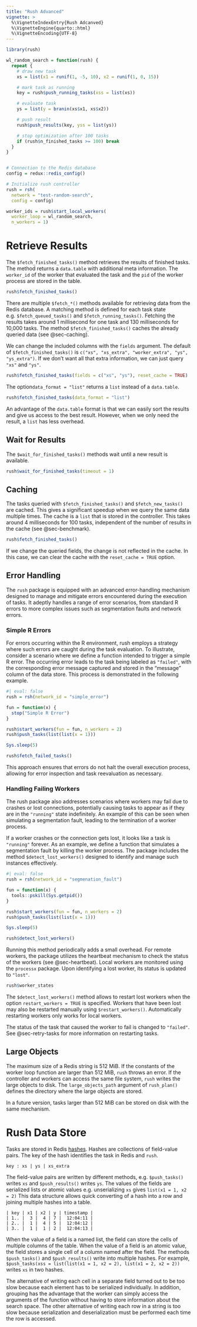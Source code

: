 ```yaml
---
title: "Rush Advanced"
vignette: >
  %\VignetteIndexEntry{Rush Adcanved}
  %\VignetteEngine{quarto::html}
  %\VignetteEncoding{UTF-8}
---
```


```r
library(rush)

wl_random_search = function(rush) {
  repeat {
    # draw new task
    xs = list(x1 = runif(1, -5, 10), x2 = runif(1, 0, 15))

    # mark task as running
    key = rush$push_running_tasks(xss = list(xs))

    # evaluate task
    ys = list(y = branin(xs$x1, xs$x2))

    # push result
    rush$push_results(key, yss = list(ys))

    # stop optimization after 100 tasks
    if (rush$n_finished_tasks >= 100) break
  }
}


# Connection to the Redis database
config = redux::redis_config()

# Initialize rush controller
rush = rsh(
  network = "test-random-search",
  config = config)

worker_ids = rush$start_local_workers(
  worker_loop = wl_random_search,
  n_workers = 1)
```

# Retrieve Results {#sec-retrieve-results}

The `$fetch_finished_tasks()` method retrieves the results of finished tasks.
The method returns a `data.table` with additional meta information.
The `worker_id` of the worker that evaluated the task and the `pid` of the worker process are stored in the table.

```r
rush$fetch_finished_tasks()
```

There are multiple `$fetch_*()` methods available for retrieving data from the Redis database.
A matching method is defined for each task state e.g. `$fetch_queued_tasks()` and `$fetch_running_tasks()`.
Fetching the results takes around 1 millisecond for one task and 130 milliseconds for 10,000 tasks.
The method `$fetch_finished_tasks()` caches the already queried data (see @sec-caching).

We can change the included columns with the `fields` argument.
The default of `$fetch_finished_tasks()` is `c("xs", "xs_extra", "worker_extra", "ys", "ys_extra")`.
If we don't want all that extra information, we can just query `"xs"` and `"ys"`.

```r
rush$fetch_finished_tasks(fields = c("xs", "ys"), reset_cache = TRUE)
```

The option`data_format = "list"` returns a `list` instead of a `data.table`.

```r
rush$fetch_finished_tasks(data_format = "list")
```

An advantage of the `data.table` format is that we can easily sort the results and give us access to the best result.
However, when we only need the result, a `list` has less overhead.

## Wait for Results {#sec-wait-for-results}

The `$wait_for_finished_tasks()` methods wait until a new result is available.

```r
rush$wait_for_finished_tasks(timeout = 1)
```

## Caching {#sec-caching}

The tasks queried with `$fetch_finished_tasks()` and `$fetch_new_tasks()` are cached.
This gives a significant speedup when we query the same data multiple times.
The cache is a `list` that is stored in the controller.
This takes around 4 milliseconds for 100 tasks, independent of the number of results in the cache (see @sec-benchmark).

```r
rush$fetch_finished_tasks()
```

If we change the queried fields, the change is not reflected in the cache.
In this case, we can clear the cache with the `reset_cache = TRUE` option.

## Error Handling {#sec-error-handling}

The `rush` package is equipped with an advanced error-handling mechanism designed to manage and mitigate errors encountered during the execution of tasks.
It adeptly handles a range of error scenarios, from standard R errors to more complex issues such as segmentation faults and network errors.

### Simple R Errors {#sec-error-handling-simple}

For errors occurring within the R environment, rush employs a strategy where such errors are caught during the task evaluation.
To illustrate, consider a scenario where we define a function intended to trigger a simple R error.
The occurring error leads to the task being labeled as `"failed"`, with the corresponding error message captured and stored in the "message" column of the data store.
This process is demonstrated in the following example.

```r
#| eval: false
rush = rsh(network_id = "simple_error")

fun = function(x) {
  stop("Simple R Error")
}

rush$start_workers(fun = fun, n_workers = 2)
rush$push_tasks(list(list(x = 1)))

Sys.sleep(5)

rush$fetch_failed_tasks()
```

This approach ensures that errors do not halt the overall execution process, allowing for error inspection and task reevaluation as necessary.

### Handling Failing Workers {#sec-error-handling-workers}

The rush package also addresses scenarios where workers may fail due to crashes or lost connections, potentially causing tasks to appear as if they are in the `"running"` state indefinitely.
An example of this can be seen when simulating a segmentation fault, leading to the termination of a worker process.

If a worker crashes or the connection gets lost, it looks like a task is `"running"` forever.
As an example, we define a function that simulates a segmentation fault by killing the worker process.
The package includes the method `$detect_lost_workers()` designed to identify and manage such instances effectively.

```r
#| eval: false
rush = rsh(network_id = "segmenation_fault")

fun = function(x) {
  tools::pskill(Sys.getpid())
}

rush$start_workers(fun = fun, n_workers = 2)
rush$push_tasks(list(list(x = 1)))

Sys.sleep(5)

rush$detect_lost_workers()
```

Running this method periodically adds a small overhead.
For remote workers, the package utilizes the heartbeat mechanism to check the status of the workers (see @sec-heartbeat).
Local workers are monitored using the `processx` package.
Upon identifying a lost worker, its status is updated to `"lost"`.

```r
rush$worker_states
```

The `$detect_lost_workers()` method allows to restart lost workers when the option `restart_workers = TRUE` is specified.
Workers that have been lost may also be restarted manually using `$restart_workers()`.
Automatically restarting workers only works for local workers.

The status of the task that caused the worker to fail is changed to `"failed"`.
See @sec-retry-tasks for more information on restarting tasks.

## Large Objects {#sec-large-objects}

The maximum size of a Redis string is 512 MiB.
If the constants of the worker loop function are larger than 512 MiB, `rush` throws an error.
If the controller and workers can access the same file system, `rush` writes the large objects to disk.
The `large_objects_path` argument of `rush_plan()` defines the directory where the large objects are stored.

::: {.callout-note}

In a future version, tasks larger than 512 MiB can be stored on disk with the same mechanism.

:::

# Rush Data Store {#sec-data-store}

Tasks are stored in Redis [hashes](https://redis.io/docs/data-types/hashes/).
Hashes are collections of field-value pairs.
The key of the hash identifies the task in Redis and `rush`.

```
key : xs | ys | xs_extra
```

The field-value pairs are written by different methods, e.g. `$push_tasks()` writes `xs` and `$push_results()` writes `ys`.
The values of the fields are serialized lists or atomic values e.g. unserializing `xs` gives `list(x1 = 1, x2 = 2)`
This data structure allows quick converting of a hash into a row and joining multiple hashes into a table.

```
| key | x1 | x2 | y | timestamp |
| 1.. |  3 |  4 | 7 |  12:04:11 |
| 2.. |  1 |  4 | 5 |  12:04:12 |
| 3.. |  1 |  1 | 2 |  12:04:13 |
```
When the value of a field is a named list, the field can store the cells of multiple columns of the table.
When the value of a field is an atomic value, the field stores a single cell of a column named after the field.
The methods `$push_tasks()` and `$push_results()` write into multiple hashes.
For example, `$push_tasks(xss = list(list(x1 = 1, x2 = 2), list(x1 = 2, x2 = 2))` writes `xs` in two hashes.

::: {.callout-note}

The alternative of writing each cell in a separate field turned out to be too slow because each element has to be serialized individually.
In addition, grouping has the advantage that the worker can simply access the arguments of the function without having to store information about the search space.
The other alternative of writing each row in a string is too slow because serialization and deserialization must be performed each time the row is accessed.

:::
